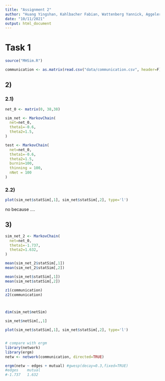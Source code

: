---
title: "Assignment 2"
author: "Huang Yingshan, Kahlbacher Fabian, Wattenberg Yannick, Aggeler Samuel"
date: "10/11/2021"
output: html_document
---

# Task 1
```{r}
source("MHSim.R")
```

```{r}
communication <- as.matrix(read.csv("data/communication.csv", header=F))
```

## 2)

### 2.1)
```{r}
net_0 <- matrix(0, 38,38)

sim_net <- MarkovChain(
  net=net_0,
  theta1=-0.6,
  theta2=1.5,
)

test <- MarkovChain(
  net=net_0,
  theta1=-0.6,
  theta2=1.5,
  burnin=100, 
  thinning = 100,
  nNet = 100
)
```

### 2.2)
```{r}
plot(sim_net$statSim[,1], sim_net$statSim[,2], type='l')
```
no because ....


## 3)
```{r}

sim_net_2 <- MarkovChain(
  net=net_0,
  theta1=-1.737,
  theta2=1.632,
)

mean(sim_net_2$statSim[,1])
mean(sim_net_2$statSim[,2])

mean(sim_net$statSim[,1])
mean(sim_net$statSim[,2])

z1(communication)
z2(communication)



dim(sim_net$netSim)

sim_net$netSim[,,1]

plot(sim_net$statSim[,1], sim_net$statSim[,2], type='l')


# compare with ergm
library(network) 
library(ergm)
netw <- network(communication, directed=TRUE)

ergm(netw ~ edges + mutual) #gwesp(decay=0.3,fixed=TRUE)
#edges    mutual  
#-1.737   1.632
```


